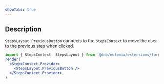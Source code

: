 ```yaml
---
showTabs: true
---
```


## Description

`StepsLayout.PreviousButton` connects to the `StepsContext` to move the user to the previous step when clicked.

```jsx
import { StepsContext, StepsLayout } from '@dnb/eufemia/extensions/forms'
render(
  <StepsContext.Provider>
    <StepsLayout.PreviousButton />
  </StepsContext.Provider>,
)
```
